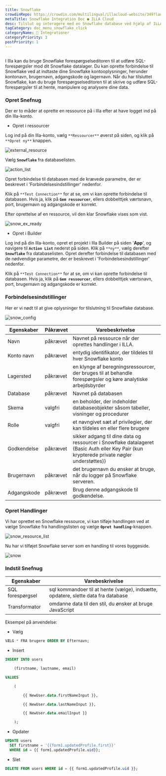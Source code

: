 ```yaml
---
title: Snowflake
crowdinRepo: https://crowdin.com/multilingual/illacloud-website/349?languages=da&filter=basic&value=0
metaTitle: Snowflake Integration Doc ● ILLA Cloud
desc: Tilslut og interagere med en Snowflake database ved hjælp af ILLA Cloud. Opret apps, der kan forespørge, manipulere og visualisere data. Automatisere og optimere dataarbejdsprocesser.
tagCategory: doc_menu_snowflake_click
categoryName: 🔨 Integrationer
categoryPriority: 3
postPriority: 1
---
```


## <h2 hidden>Hvad er Snowflake?</h2>

I Illa kan du bruge Snowflake forespørgselseditoren til at udføre SQL-forespørgsler mod dit Snowflake datalager. Du kan oprette forbindelse til Snowflake ved at indtaste dine Snowflake kontooplysninger, herunder kontonavn, brugernavn, adgangskode og lagernavn. Når du har tilsluttet Snowflake, kan du bruge forespørgselseditoren til at skrive og udføre SQL-forespørgsler til at hente, manipulere og analysere dine data.

### Opret Snefnug

Der er to måder at oprette en ressource på i Illa efter at have logget ind på din Illa-konto.

-   Opret i ressourcer

Log ind på din Illa-konto, vælg `**Ressourcer**` øverst på siden, og klik på `**Opret ny**` knappen.

![external_resource](https://cdn.illacloud.com/official-website/img/docs/external_resource.png)

Vælg **`Snowflake`** fra databaselisten.

![action_list](https://cdn.illacloud.com/official-website/img/docs/action_list.png)

Opret forbindelse til databasen med de krævede parametre, der er beskrevet i 'Forbindelsesindstillinger' nedenfor.

Klik på `**Test Connection**` for at se, om vi kan oprette forbindelse til databasen. Hvis ja, klik på **`Gem ressourcer`**, ellers dobbelttjek værtsnavn, port, brugernavn og adgangskode er korrekt.

Efter oprettelse af en ressource, vil den klar Snowflake vises som vist.

![snow_ex_ready](https://cdn.illacloud.com/official-website/img/docs/snow_ex_Ready.png)

-   Opret i Builder

Log ind på din Illa-konto, opret et projekt i Illa Builder på siden '**App**', og navigere til **`Action List`** nederst på siden. Klik på `**ny**`, vælg derefter **`Snowflake`** fra databaselisten. Opret derefter forbindelse til databasen med de nødvendige parametre, der er beskrevet i 'Forbindelsesindstillinger' nedenfor.

Klik på `**Test Connection**` for at se, om vi kan oprette forbindelse til databasen. Hvis ja, klik på **`Gem ressourcer`**, ellers dobbelttjek værtsnavn, port, brugernavn og adgangskode er korrekt.

### Forbindelsesindstillinger

Her er vi nødt til at give oplysninger for tilslutning til Snowflake database.

![snow_config](https://cdn.illacloud.com/official-website/img/docs/snow_config.png)

| Egenskaber        | Påkrævet | Varebeskrivelse                                                                                                                                               |
| ----------------- | -------- | ------------------------------------------------------------------------------------------------------------------------------------------------------------- |
| Navn              | påkrævet | Navnet på ressource når der oprettes handlinger i ILLA.                                                                                                       |
| Konto navn        | påkrævet | entydig identifikator, der tildeles til hver Snowflake konto                                                                                                  |
| Lagersted         | påkrævet | en klynge af beregningsressourcer, der bruges til at behandle forespørgsler og køre analytiske arbejdsbyrder                                                  |
| Database          | påkrævet | Navnet på databasen                                                                                                                                           |
| Skema             | valgfri  | en beholder, der indeholder databaseobjekter såsom tabeller, visninger og procedurer                                                                          |
| Rolle             | valgfri  | et navngivet sæt af privilegier, der kan tildeles en eller flere brugere                                                                                      |
| Godkendelse       | påkrævet | sikker adgang til dine data og ressourcer i Snowflake datalageret (Basic Auth eller Key Pair (kun krypterede private nøgler understøttes))                    |
| Brugernavn        | påkrævet | det brugernavn du ønsker at bruge, når du logger på Snowflake serveren.                                                                                       |
| Adgangskode       | påkrævet | Brug denne adgangskode til godkendelse.                                                                                                                       |

### Opret Handlinger

Vi har oprettet en Snowflake ressource, vi kan tilføje handlingen ved at vælge Snowflake fra handlingslisten og vælge **`Opret handling`**-knappen.

![snow_resource_list](https://cdn.illacloud.com/official-website/img/docs/snow_resource_list.png)

Nu har vi tilføjet Snowflake server som en handling til vores byggeside.

![snow](https://cdn.illacloud.com/official-website/img/docs/snow.png)

### Indstil Snefnug

| Egenskaber         | Varebeskrivelse                                                                   |
| ------------------ | --------------------------------------------------------------------------------- |
| SQL forespørgsel   | sql kommandoer til at hente (vælge), indsætte, opdatere, slette data fra database |
| Transformator      | omdanne data til den stil, du ønsker at bruge JavaScript                          |

Eksempel på anvendelse:

-   Vælg

```sql
VÆLG * FRA brugere ORDER BY Efternavn;
```

-   Insert

```sql
INSERT INTO users

	(firstname, lastname, email)

VALUES

	(

		{{ NewUser.data.firstNameInput }},

		{{ NewUser.data.lastNameInput }},

		{{ NewUser.data.emailInput }}

	);
```

-   Opdater

```sql
UPDATE users
  SET firstname = '{{form1.updatedProfile.first}}'
  WHERE id = {{ form1.updatedProfile.uid}};
```

-   Slet

```sql
DELETE FROM users WHERE id = {{ form1.updatedProfile.uid }};
```
